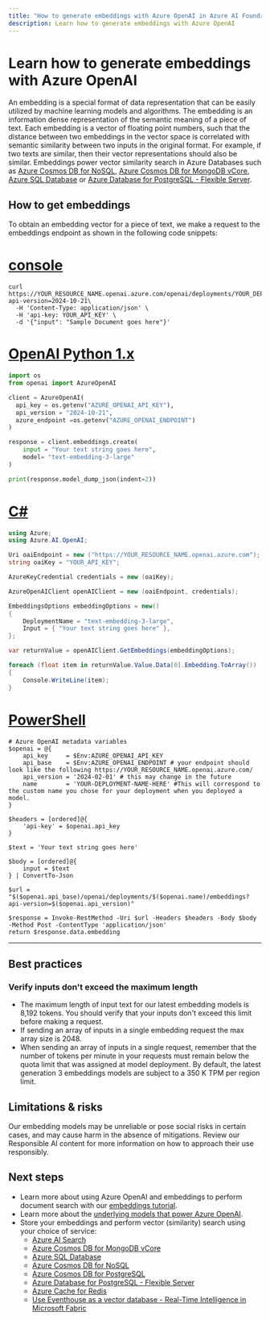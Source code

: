 ```yaml
---
title: "How to generate embeddings with Azure OpenAI in Azure AI Foundry Models"
description: Learn how to generate embeddings with Azure OpenAI
---
```

# Learn how to generate embeddings with Azure OpenAI

An embedding is a special format of data representation that can be easily utilized by machine learning models and algorithms. The embedding is an information dense representation of the semantic meaning of a piece of text. Each embedding is a vector of floating point numbers, such that the distance between two embeddings in the vector space is correlated with semantic similarity between two inputs in the original format. For example, if two texts are similar, then their vector representations should also be similar. Embeddings power vector similarity search in Azure Databases such as [Azure Cosmos DB for NoSQL](/azure/cosmos-db/nosql/vector-search), [Azure Cosmos DB for MongoDB vCore](/azure/cosmos-db/mongodb/vcore/vector-search), [Azure SQL Database](/azure/azure-sql/database/ai-artificial-intelligence-intelligent-applications?view=azuresql&preserve-view=true#vector-search) or [Azure Database for PostgreSQL - Flexible Server](/azure/postgresql/flexible-server/how-to-use-pgvector).

## How to get embeddings

To obtain an embedding vector for a piece of text, we make a request to the embeddings endpoint as shown in the following code snippets:

# [console](#tab/console)
```console
curl https://YOUR_RESOURCE_NAME.openai.azure.com/openai/deployments/YOUR_DEPLOYMENT_NAME/embeddings?api-version=2024-10-21\
  -H 'Content-Type: application/json' \
  -H 'api-key: YOUR_API_KEY' \
  -d '{"input": "Sample Document goes here"}'
```

# [OpenAI Python 1.x](#tab/python-new)

```python
import os
from openai import AzureOpenAI

client = AzureOpenAI(
  api_key = os.getenv("AZURE_OPENAI_API_KEY"),  
  api_version = "2024-10-21",
  azure_endpoint =os.getenv("AZURE_OPENAI_ENDPOINT") 
)

response = client.embeddings.create(
    input = "Your text string goes here",
    model= "text-embedding-3-large"
)

print(response.model_dump_json(indent=2))
```

# [C#](#tab/csharp)
```csharp
using Azure;
using Azure.AI.OpenAI;

Uri oaiEndpoint = new ("https://YOUR_RESOURCE_NAME.openai.azure.com");
string oaiKey = "YOUR_API_KEY";

AzureKeyCredential credentials = new (oaiKey);

AzureOpenAIClient openAIClient = new (oaiEndpoint, credentials);

EmbeddingsOptions embeddingOptions = new()
{
    DeploymentName = "text-embedding-3-large",
    Input = { "Your text string goes here" },
};

var returnValue = openAIClient.GetEmbeddings(embeddingOptions);

foreach (float item in returnValue.Value.Data[0].Embedding.ToArray())
{
    Console.WriteLine(item);
}
```

# [PowerShell](#tab/PowerShell)
```powershell-interactive
# Azure OpenAI metadata variables
$openai = @{
    api_key     = $Env:AZURE_OPENAI_API_KEY
    api_base    = $Env:AZURE_OPENAI_ENDPOINT # your endpoint should look like the following https://YOUR_RESOURCE_NAME.openai.azure.com/
    api_version = '2024-02-01' # this may change in the future
    name        = 'YOUR-DEPLOYMENT-NAME-HERE' #This will correspond to the custom name you chose for your deployment when you deployed a model.
}

$headers = [ordered]@{
    'api-key' = $openai.api_key
}

$text = 'Your text string goes here'

$body = [ordered]@{
    input = $text
} | ConvertTo-Json

$url = "$($openai.api_base)/openai/deployments/$($openai.name)/embeddings?api-version=$($openai.api_version)"

$response = Invoke-RestMethod -Uri $url -Headers $headers -Body $body -Method Post -ContentType 'application/json'
return $response.data.embedding
```

---

## Best practices

### Verify inputs don't exceed the maximum length

- The maximum length of input text for our latest embedding models is 8,192 tokens. You should verify that your inputs don't exceed this limit before making a request.
- If sending an array of inputs in a single embedding request the max array size is 2048.
- When sending an array of inputs in a single request, remember that the number of tokens per minute in your requests must remain below the quota limit that was assigned at model deployment. By default, the latest generation 3 embeddings models are subject to a 350 K TPM per region limit.  


## Limitations & risks

Our embedding models may be unreliable or pose social risks in certain cases, and may cause harm in the absence of mitigations. Review our Responsible AI content for more information on how to approach their use responsibly.

## Next steps

* Learn more about using Azure OpenAI and embeddings to perform document search with our [embeddings tutorial](../tutorials/embeddings).
* Learn more about the [underlying models that power Azure OpenAI](../concepts/models).
* Store your embeddings and perform vector (similarity) search using your choice of service:
  * [Azure AI Search](/azure/search/vector-search-overview)
  * [Azure Cosmos DB for MongoDB vCore](/azure/cosmos-db/mongodb/vcore/vector-search)
  * [Azure SQL Database](/azure/azure-sql/database/ai-artificial-intelligence-intelligent-applications?view=azuresql&preserve-view=true#vector-search)
  * [Azure Cosmos DB for NoSQL](/azure/cosmos-db/vector-search)
  * [Azure Cosmos DB for PostgreSQL](/azure/cosmos-db/postgresql/howto-use-pgvector)
  * [Azure Database for PostgreSQL - Flexible Server](/azure/postgresql/flexible-server/how-to-use-pgvector)  
  * [Azure Cache for Redis](/azure/azure-cache-for-redis/cache-tutorial-vector-similarity)
  * [Use Eventhouse as a vector database - Real-Time Intelligence in Microsoft Fabric](/fabric/real-time-intelligence/vector-database)
